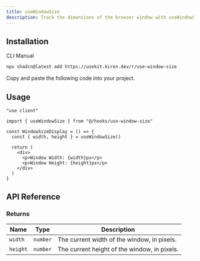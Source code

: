 ```yaml
---
title: useWindowSize
description: Track the dimensions of the browser window with useWindowSize.
---
```


<ComponentPreview name="use-window-size-demo" />

## Installation

<Tabs defaultValue="cli">

<TabsList>
  <TabsTrigger value="cli">CLI</TabsTrigger>
  <TabsTrigger value="manual">Manual</TabsTrigger>
</TabsList>

<TabsContent value="cli">

```bash
npx shadcn@latest add https://usekit.kiron.dev/r/use-window-size
```

</TabsContent>

<TabsContent value="manual">

<Steps>

<Step>Copy and paste the following code into your project.</Step>

<ComponentSource name="use-window-size" />

</Steps>

</TabsContent>

</Tabs>

## Usage

```tsx {3, 6}
"use client"

import { useWindowSize } from "@/hooks/use-window-size"

const WindowSizeDisplay = () => {
  const { width, height } = useWindowSize()

  return (
    <div>
      <p>Window Width: {width}px</p>
      <p>Window Height: {height}px</p>
    </div>
  )
}
```

## API Reference

### Returns

| Name     | Type     | Description                                  |
| -------- | -------- | -------------------------------------------- |
| `width`  | `number` | The current width of the window, in pixels.  |
| `height` | `number` | The current height of the window, in pixels. |
